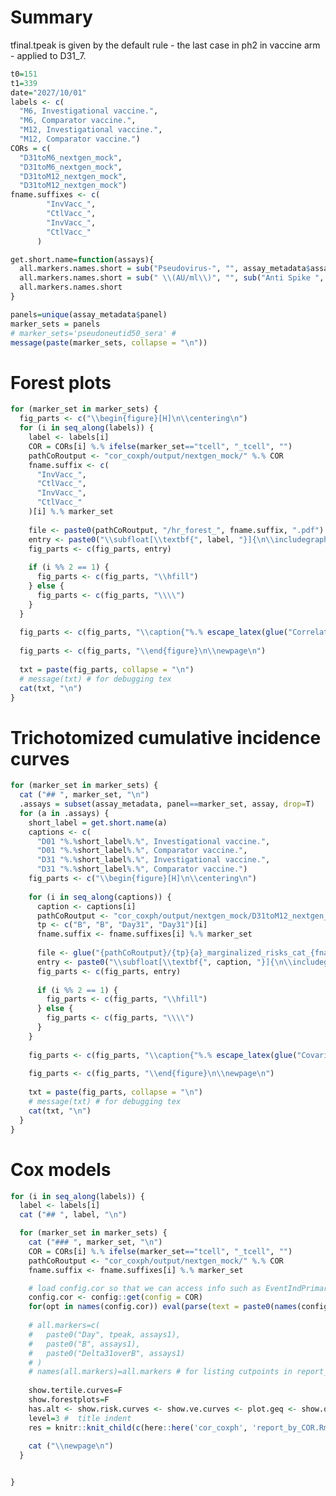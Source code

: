 # Summary

tfinal.tpeak is given by the default rule - the last case in ph2 in vaccine arm - applied to D31_7. 


```r
t0=151
t1=339
date="2027/10/01"
labels <- c(
  "M6, Investigational vaccine.", 
  "M6, Comparator vaccine.", 
  "M12, Investigational vaccine.", 
  "M12, Comparator vaccine.")
CORs = c(
  "D31toM6_nextgen_mock", 
  "D31toM6_nextgen_mock", 
  "D31toM12_nextgen_mock", 
  "D31toM12_nextgen_mock")
fname.suffixes <- c(
        "InvVacc_",
        "CtlVacc_",
        "InvVacc_",
        "CtlVacc_"
      )

get.short.name=function(assays){
  all.markers.names.short = sub("Pseudovirus-", "", assay_metadata$assay_label_short[match(assays,assay_metadata$assay)])
  all.markers.names.short = sub(" \\(AU/ml\\)", "", sub("Anti Spike ", "", all.markers.names.short))
  all.markers.names.short
}

panels=unique(assay_metadata$panel)
marker_sets = panels
# marker_sets='pseudoneutid50_sera' # 
message(paste(marker_sets, collapse = "\n"))
```


# Forest plots

```r
for (marker_set in marker_sets) {
  fig_parts <- c("\\begin{figure}[H]\n\\centering\n")
  for (i in seq_along(labels)) {
    label <- labels[i]
    COR = CORs[i] %.% ifelse(marker_set=="tcell", "_tcell", "")
    pathCoRoutput <- "cor_coxph/output/nextgen_mock/" %.% COR
    fname.suffix <- c(
      "InvVacc_",
      "CtlVacc_",
      "InvVacc_",
      "CtlVacc_"
    )[i] %.% marker_set
    
    file <- paste0(pathCoRoutput, "/hr_forest_", fname.suffix, ".pdf")
    entry <- paste0("\\subfloat[\\textbf{", label, "}]{\n\\includegraphics[width=0.45\\textwidth]{", file, "}}")
    fig_parts <- c(fig_parts, entry)
    
    if (i %% 2 == 1) {
      fig_parts <- c(fig_parts, "\\hfill")
    } else {
      fig_parts <- c(fig_parts, "\\\\")
    }
  }
  
  fig_parts <- c(fig_parts, "\\caption{"%.% escape_latex(glue("Correlate of risk analyses of {marker_set} markers based on sera from ccIAS participants. Covariate-adjusted hazard ratios (HRs) of COVID-19 (A, B: 7 to {t0} days post D31, C, D: 7 to {t1} days post D31) per 10-fold increase in the designated immune marker at D01, at D31, or for D31/D01 fold-change as indicated. Cases acquired a COVID-19 endpoint (A, B) 7 days post D31 through {t0} days post D31 or (C, D) 7 days post D31 through {t1} days post D31. (A, C) Investigational Vaccine arm; (B, D) Comparator Vaccine arm. Non-cases have no evidence of SARS-CoV-2 infection (i.e., never tested nucleic acid amplification/PCR positive) after D01 up to the date by which the last enrolled participant reached {t1} days post D31 ({date}).  HRs were estimated using inverse probability sampling weighted Cox regression models; 95% confidence intervals (CIs) and Wald-based p-values are shown. Analyses adjust for the randomization strata and baseline risk score via an inverse probability sampling weighted Cox model (cor_coxph module at CoVPN GitHub). FWER, family-wise error rate adjusted p-value. N, Nucleocapsid protein. D50, 50% inhibitory serum dilution neutralizing antibody titer. nAb, neutralizing antibody."))  %.% "}")
  
  fig_parts <- c(fig_parts, "\\end{figure}\n\\newpage\n")
  
  txt = paste(fig_parts, collapse = "\n")
  # message(txt) # for debugging tex
  cat(txt, "\n")
}
```


# Trichotomized cumulative incidence curves

```r
for (marker_set in marker_sets) {
  cat ("## ", marker_set, "\n")
  .assays = subset(assay_metadata, panel==marker_set, assay, drop=T)
  for (a in .assays) {
    short_label = get.short.name(a)
    captions <- c(
      "D01 "%.%short_label%.%", Investigational vaccine.", 
      "D01 "%.%short_label%.%", Comparator vaccine.", 
      "D31 "%.%short_label%.%", Investigational vaccine.", 
      "D31 "%.%short_label%.%", Comparator vaccine.")
    fig_parts <- c("\\begin{figure}[H]\n\\centering\n")
    
    for (i in seq_along(captions)) {
      caption <- captions[i]
      pathCoRoutput <- "cor_coxph/output/nextgen_mock/D31toM12_nextgen_mock"  %.% ifelse(marker_set=="tcell", "_tcell", "")
      tp <- c("B", "B", "Day31", "Day31")[i]
      fname.suffix <- fname.suffixes[i] %.% marker_set
      
      file <- glue("{pathCoRoutput}/{tp}{a}_marginalized_risks_cat_{fname.suffix}.pdf")
      entry <- paste0("\\subfloat[\\textbf{", caption, "}]{\n\\includegraphics[width=0.45\\textwidth]{", file, "}}")
      fig_parts <- c(fig_parts, entry)
      
      if (i %% 2 == 1) {
        fig_parts <- c(fig_parts, "\\hfill")
      } else {
        fig_parts <- c(fig_parts, "\\\\")
      }
    }
    
    fig_parts <- c(fig_parts, "\\caption{"%.% escape_latex(glue("Covariate-adjusted cumulative incidence of COVID-19 by Low, Medium, High tertile of {short_label} from ccIAS participants. (A, B) By D01 marker tertile subgroups for the Investigational and Comparator Vaccine arms; (C, D) By D31 marker tertile subgroups for the Investigational and Comparator Vaccine arms. COVID-19 endpoints are counted between 7 and {t1} days post D31. Antibody marker cut-points defining each tertile (based on the Investigational Vaccine arm) are shown in the upper-left inset panel in each plot. The gray line in each plot is the overall cumulative incidence rate curve in the vaccine arm being compared, where the last point shown is the last event time in the comparison arm. The overall P-value is from a generalized Wald-test p-value of the null hypothesis that the hazard rate is constant across the Low, Medium, and High tertile groups. Analyses adjust for randomization strata and baseline risk score via an inverse probability sampling weighted Cox model (cor_coxph module at CoVPN GitHub). ID50, 50% inhibitory dilution neutralizing antibody titer. nAb, neutralizing antibody titer."))  %.% "}")
    
    fig_parts <- c(fig_parts, "\\end{figure}\n\\newpage\n")
    
    txt = paste(fig_parts, collapse = "\n")
    # message(txt) # for debugging tex
    cat(txt, "\n")
  }
}
```


# Cox models

```r

for (i in seq_along(labels)) {
  label <- labels[i]
  cat ("## ", label, "\n")

  for (marker_set in marker_sets) {
    cat ("### ", marker_set, "\n")
    COR = CORs[i] %.% ifelse(marker_set=="tcell", "_tcell", "")
    pathCoRoutput <- "cor_coxph/output/nextgen_mock/" %.% COR
    fname.suffix <- fname.suffixes[i] %.% marker_set

    # load config.cor so that we can access info such as EventIndPrimary
    config.cor <- config::get(config = COR)
    for(opt in names(config.cor)) eval(parse(text = paste0(names(config.cor[opt])," <- config.cor[[opt]]")))
  
    # all.markers=c(
    #   paste0("Day", tpeak, assays1),
    #   paste0("B", assays1),
    #   paste0("Delta31overB", assays1)
    # )
    # names(all.markers)=all.markers # for listing cutpoints in report_by_COR.Rmd and for listing assays in report_by_COR_tertilecurves.Rmd
  
    show.tertile.curves=F
    show.forestplots=F
    has.alt <- show.risk.curves <- show.ve.curves <- plot.geq <- show.q <- F
    level=3 #  title indent
    res = knitr::knit_child(c(here::here('cor_coxph', 'report_by_COR.Rmd')), quiet = TRUE); cat(res, sep = '\n')
  
    cat ("\\newpage\n")
  }


}


```
